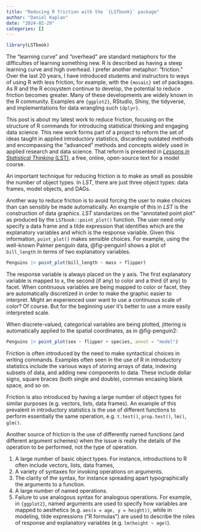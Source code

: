 ```yaml
---
title: "Reducing R friction with the `{LSTbook}` package"
author: "Daniel Kaplan"
date: "2024-02-29"
categories: []
---
```


```r
library(LSTbook)
```


The "learning curve" and "overhead" are standard metaphors for the difficulties of learning something new. R is described as having a steep learning curve and high overhead. I prefer another metaphor: "friction." Over the last 20 years, I have introduced students and instructors to ways of using R with less friction, for example, with the `{mosaic}` set of packages. As R and the R ecosystem continue to develop, the potential to reduce friction becomes greater. Many of these developments are widely known in the R community. Examples are `{ggplot2}`, RStudio, Shiny, the tidyverse, and implementations for data wrangling such `{dplyr}`.

This post is about my latest work to reduce friction, focusing on the structure of R commands for introducing statistical thinking and engaging data science. This new work forms part of a project to reform the set of ideas taught in applied introductory statistics, discarding outdated methods and encompassing the "advanced" methods and concepts widely used in applied research and data science. That reform is presented in [*Lessons in Statistical Thinking* (LST)](https://dtkaplan.github.io/Lessons-in-statistical-thinking/), a free, online, open-source text for a model course.

An important technique for reducing friction is to make as small as possible the number of object types. In *LST*, there are just three object types: data frames, model objects, and DAGs. 

Another way to reduce friction is to avoid forcing the user to make choices than can sensibly be made automatically. An example of this in *LST* is the construction of data graphics. *LST* standarizes on the "annotated point plot" as produced by the `LSTbook::point_plot()` function. The user need only specify a data frame and a tilde expression that identifies which are the explanatory variables and which is the response variable. Given this information, `point_plot()` makes sensible choices. For example, using the well-known Palmer penguin data, @fig-penguin1 shows a plot of `bill_length` in terms of two explanatory variables.

::: {#fig-penguin1}
```r
Penguins |> point_plot(bill_length ~ mass + flipper)
```
:::

The response variable is always placed on the y axis. The first explanatory variable is mapped to x, the second (if any) to color and a third (if any) to facet. When continuous variables are being mapped to color or facet, they are automatically discretized in order to make the graphic easier to interpret. Might an experienced user want to use a continuous scale of color? Of course. But for the beginning user it's better to use a more easily interpreted scale.

When discrete-valued, categorical variables are being plotted, jittering is automatically applied to the spatial coordinates, as in @fig-penguin2:

::: {#fig-penguin2}
```r
Penguins |> point_plot(sex ~ flipper + species, annot = "model")
```

:::



Friction is often introduced by the need to make syntactical choices in writing commands. Examples often seen in the use of R in introductory statistics include the various ways of storing arrays of data, indexing subsets of data, and adding new components to data. These include dollar signs, square braces (both single and double), commas encasing blank space, and so on. 


Friction is also introduced by having a large number of object types for similar purposes (e.g. vectors, lists, data frames). An example of this prevalent in introductory statistics is the use of different functions to perform essentially the same operation, e.g. `t.test()`, `prop.test()`, `lm()`, `glm()`.  

Another source of friction is the use of differently named functions (and different argument schemes) when the issue is really the details of the operation to be performed, not the type of operation.

1. A large number of basic object types. For instance, introductions to R often include vectors, lists, data frames, 
2. A variety of syntaxes for invoking operations on arguments.
3. The clarity of the syntax, for instance spreading apart typographically the arguments to a function.
4. A large number of named operations.
5. Failure to use analogous syntax for analogous operations. For example, in `{ggplot2}`, named arguments are used to specify how variables are mapped to aesthetics (e.g. `aes(x = age, y = height))`, while in modeling, tilde expressions ("R formulas") are used to describe the roles of response and explanatory variables (e.g. `lm(height ~ age)`).
